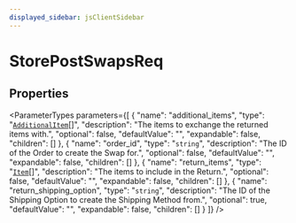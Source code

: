 ```yaml
---
displayed_sidebar: jsClientSidebar
---
```



# StorePostSwapsReq

## Properties

<ParameterTypes parameters={[
  {
    "name": "additional_items",
    "type": "[`AdditionalItem`](internal.AdditionalItem.mdx)[]",
    "description": "The items to exchange the returned items with.",
    "optional": false,
    "defaultValue": "",
    "expandable": false,
    "children": []
  },
  {
    "name": "order_id",
    "type": "`string`",
    "description": "The ID of the Order to create the Swap for.",
    "optional": false,
    "defaultValue": "",
    "expandable": false,
    "children": []
  },
  {
    "name": "return_items",
    "type": "[`Item`](internal.Item-2.mdx)[]",
    "description": "The items to include in the Return.",
    "optional": false,
    "defaultValue": "",
    "expandable": false,
    "children": []
  },
  {
    "name": "return_shipping_option",
    "type": "`string`",
    "description": "The ID of the Shipping Option to create the Shipping Method from.",
    "optional": true,
    "defaultValue": "",
    "expandable": false,
    "children": []
  }
]} />
